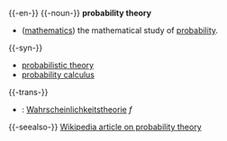 {{-en-}}
{{-noun-}}
'''probability theory'''
* ([[mathematics]]) the mathematical study of [[probability]].
{{-syn-}}
* [[probabilistic theory]]
* [[probability calculus]]
{{-trans-}}
*{{de}}: [[Wahrscheinlichkeitstheorie]] ''f''
{{-seealso-}}
[[w:http://en.wikipedia.org/wiki/Probability_theory|Wikipedia article on probability theory]]